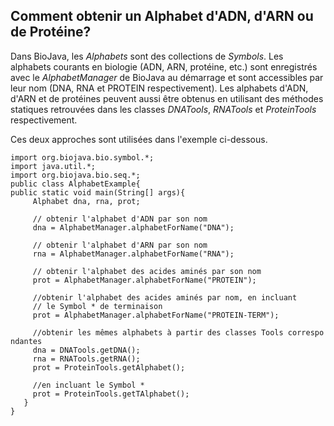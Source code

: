 == Comment obtenir un Alphabet d'ADN, d'ARN ou de Prot&eacute;ine? ==

Dans BioJava, les ''Alphabets'' sont des collections de ''Symbols''. Les alphabets courants en biologie (ADN, ARN, protéine, etc.) sont enregistrés avec le ''AlphabetManager'' de BioJava au démarrage et sont accessibles par leur nom (DNA, RNA et PROTEIN respectivement). Les alphabets d'ADN, d'ARN et de protéines peuvent aussi être obtenus en utilisant des méthodes statiques retrouvées dans les classes ''DNATools'', ''RNATools'' et ''ProteinTools'' respectivement.

Ces deux approches sont utilisées dans l'exemple ci-dessous.

 import org.biojava.bio.symbol.*;
 import java.util.*;
 import org.biojava.bio.seq.*;
 public class AlphabetExample{
 public static void main(String[] args){
      Alphabet dna, rna, prot;
        
      // obtenir l'alphabet d'ADN par son nom
      dna = AlphabetManager.alphabetForName("DNA");
        
      // obtenir l'alphabet d'ARN par son nom
      rna = AlphabetManager.alphabetForName("RNA");
        
      // obtenir l'alphabet des acides aminés par son nom
      prot = AlphabetManager.alphabetForName("PROTEIN");
        
      //obtenir l'alphabet des acides aminés par nom, en incluant
      // le Symbol * de terminaison
      prot = AlphabetManager.alphabetForName("PROTEIN-TERM");
        
      //obtenir les mêmes alphabets à partir des classes Tools correspondantes
      dna = DNATools.getDNA();
      rna = RNATools.getRNA();
      prot = ProteinTools.getAlphabet();
        
      //en incluant le Symbol *
      prot = ProteinTools.getTAlphabet();
    }
 }